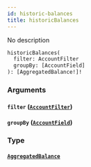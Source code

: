 ```yaml
---
id: historic-balances
title: historicBalances
---
```



No description

```graphql
historicBalances(
  filter: AccountFilter
  groupBy: [AccountField]
): [AggregatedBalance!]!
```


### Arguments

#### `filter` ([`AccountFilter`](/docs/graphql/inputs/account-filter))




#### `groupBy` ([`AccountField`](/docs/graphql/enums/account-field))




### Type

#### [`AggregatedBalance`](/docs/graphql/objects/aggregated-balance) 






